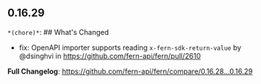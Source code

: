 ## 0.16.29
`*(chore)*`: ## What's Changed
* fix: OpenAPI importer supports reading `x-fern-sdk-return-value` by @dsinghvi in https://github.com/fern-api/fern/pull/2610


**Full Changelog**: https://github.com/fern-api/fern/compare/0.16.28...0.16.29

